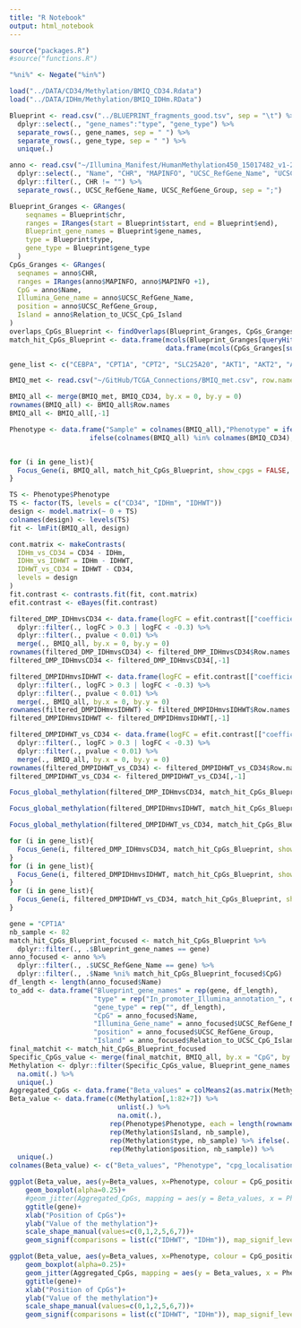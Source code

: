 ```yaml
---
title: "R Notebook"
output: html_notebook
---
```


```r
source("packages.R")
#source("functions.R")

"%ni%" <- Negate("%in%")

load("../DATA/CD34/Methylation/BMIQ_CD34.Rdata")
load("../DATA/IDHm/Methylation/BMIQ_IDHm.RData")
```


```r
Blueprint <- read.csv("../BLUEPRINT_fragments_good.tsv", sep = "\t") %>%
  dplyr::select(., "gene_names":"type", "gene_type") %>%
  separate_rows(., gene_names, sep = " ") %>%
  separate_rows(., gene_type, sep = " ") %>%
  unique(.)

anno <- read.csv("~/Illumina_Manifest/HumanMethylation450_15017482_v1-2.csv", skip = 7) %>% 
  dplyr::select(., "Name", "CHR", "MAPINFO", "UCSC_RefGene_Name", "UCSC_RefGene_Group", "Relation_to_UCSC_CpG_Island") %>%
  dplyr::filter(., CHR != "") %>%
  separate_rows(., UCSC_RefGene_Name, UCSC_RefGene_Group, sep = ";")

Blueprint_Granges <- GRanges(
    seqnames = Blueprint$chr,
    ranges = IRanges(start = Blueprint$start, end = Blueprint$end),
    Blueprint_gene_names = Blueprint$gene_names,
    type = Blueprint$type,
    gene_type = Blueprint$gene_type
  )
CpGs_Granges <- GRanges(
  seqnames = anno$CHR,
  ranges = IRanges(anno$MAPINFO, anno$MAPINFO +1),
  CpG = anno$Name,
  Illumina_Gene_name = anno$UCSC_RefGene_Name,
  position = anno$UCSC_RefGene_Group,
  Island = anno$Relation_to_UCSC_CpG_Island
)
overlaps_CpGs_Blueprint <- findOverlaps(Blueprint_Granges, CpGs_Granges)
match_hit_CpGs_Blueprint <- data.frame(mcols(Blueprint_Granges[queryHits(overlaps_CpGs_Blueprint),]),
                                       data.frame(mcols(CpGs_Granges[subjectHits(overlaps_CpGs_Blueprint),])))

```

```r
gene_list <- c("CEBPA", "CPT1A", "CPT2", "SLC25A20", "AKT1", "AKT2", "AKT3", "PPARGC1A", "PTEN")

BMIQ_met <- read.csv("~/GitHub/TCGA_Connections/BMIQ_met.csv", row.names=1)

BMIQ_all <- merge(BMIQ_met, BMIQ_CD34, by.x = 0, by.y = 0)
rownames(BMIQ_all) <- BMIQ_all$Row.names
BMIQ_all <- BMIQ_all[,-1]

Phenotype <- data.frame("Sample" = colnames(BMIQ_all),"Phenotype" = ifelse(colnames(BMIQ_all) %in% colnames(BMIQ_IDHm), "IDHm", 
                    ifelse(colnames(BMIQ_all) %in% colnames(BMIQ_CD34), "CD34", "IDHWT")))


for (i in gene_list){
  Focus_Gene(i, BMIQ_all, match_hit_CpGs_Blueprint, show_cpgs = FALSE, Phenotype, title = "Promoter_methylation_IDHWT_CD34_IDHWT", diff = FALSE)
}
```

```r
TS <- Phenotype$Phenotype
TS <- factor(TS, levels = c("CD34", "IDHm", "IDHWT"))
design <- model.matrix(~ 0 + TS)
colnames(design) <- levels(TS)
fit <- lmFit(BMIQ_all, design)

cont.matrix <- makeContrasts(
  IDHm_vs_CD34 = CD34 - IDHm,
  IDHm_vs_IDHWT = IDHm - IDHWT,
  IDHWT_vs_CD34 = IDHWT - CD34,
  levels = design
)
fit.contrast <- contrasts.fit(fit, cont.matrix)
efit.contrast <- eBayes(fit.contrast)

filtered_DMP_IDHmvsCD34 <- data.frame(logFC = efit.contrast[["coefficients"]][,1], pvalue = efit.contrast[["p.value"]][,1]) %>%
  dplyr::filter(., logFC > 0.3 | logFC < -0.3) %>%
  dplyr::filter(., pvalue < 0.01) %>%
  merge(., BMIQ_all, by.x = 0, by.y = 0)
rownames(filtered_DMP_IDHmvsCD34) <- filtered_DMP_IDHmvsCD34$Row.names
filtered_DMP_IDHmvsCD34 <- filtered_DMP_IDHmvsCD34[,-1]

filtered_DMPIDHmvsIDHWT <- data.frame(logFC = efit.contrast[["coefficients"]][,2], pvalue = efit.contrast[["p.value"]][,2]) %>%
  dplyr::filter(., logFC > 0.3 | logFC < -0.3) %>%
  dplyr::filter(., pvalue < 0.01) %>%
  merge(., BMIQ_all, by.x = 0, by.y = 0)
rownames(filtered_DMPIDHmvsIDHWT) <- filtered_DMPIDHmvsIDHWT$Row.names
filtered_DMPIDHmvsIDHWT <- filtered_DMPIDHmvsIDHWT[,-1]

filtered_DMPIDHWT_vs_CD34 <- data.frame(logFC = efit.contrast[["coefficients"]][,3], pvalue = efit.contrast[["p.value"]][,3]) %>%
  dplyr::filter(., logFC > 0.3 | logFC < -0.3) %>%
  dplyr::filter(., pvalue < 0.01) %>%
  merge(., BMIQ_all, by.x = 0, by.y = 0)
rownames(filtered_DMPIDHWT_vs_CD34) <- filtered_DMPIDHWT_vs_CD34$Row.names
filtered_DMPIDHWT_vs_CD34 <- filtered_DMPIDHWT_vs_CD34[,-1]

Focus_global_methylation(filtered_DMP_IDHmvsCD34, match_hit_CpGs_Blueprint, Phenotype_df = Phenotype, title = "IDHmvsCD34 Global differential Promoter methylation", diff = TRUE)

Focus_global_methylation(filtered_DMPIDHmvsIDHWT, match_hit_CpGs_Blueprint, Phenotype_df = Phenotype, title = "IDHmvsIDHWT Global differential Promoter methylation", diff = TRUE)

Focus_global_methylation(filtered_DMPIDHWT_vs_CD34, match_hit_CpGs_Blueprint, Phenotype_df = Phenotype, title = "IDHWT_vs_CD34 Global differential Promoter methylation", diff = TRUE)

```


```r
for (i in gene_list){
  Focus_Gene(i, filtered_DMP_IDHmvsCD34, match_hit_CpGs_Blueprint, show_cpgs = TRUE, Phenotype, title = "Differential_promoter_methylation_IDHmvsCD34", diff = TRUE)
}
for (i in gene_list){
  Focus_Gene(i, filtered_DMPIDHmvsIDHWT, match_hit_CpGs_Blueprint, show_cpgs = TRUE, Phenotype, title = "Differential_promoter_methylation_IDHmvsIDHWT", diff = TRUE)
}
for (i in gene_list){
  Focus_Gene(i, filtered_DMPIDHWT_vs_CD34, match_hit_CpGs_Blueprint, show_cpgs = TRUE, Phenotype, title = "Differential_promoter_methylation_IDHWT_vs_CD34", diff = TRUE)
}
```

```r

gene = "CPT1A"
nb_sample <- 82
match_hit_CpGs_Blueprint_focused <- match_hit_CpGs_Blueprint %>%
  dplyr::filter(., .$Blueprint_gene_names == gene)
anno_focused <- anno %>% 
  dplyr::filter(., .$UCSC_RefGene_Name == gene) %>%
  dplyr::filter(., .$Name %ni% match_hit_CpGs_Blueprint_focused$CpG)
df_length <- length(anno_focused$Name)
to_add <- data.frame("Blueprint_gene_names" = rep(gene, df_length),
                     "type" = rep("In_promoter_Illumina_annotation_", df_length),
                     "gene_type" = rep("", df_length),
                     "CpG" = anno_focused$Name,
                     "Illumina_Gene_name" = anno_focused$UCSC_RefGene_Name,
                     "position" = anno_focused$UCSC_RefGene_Group,
                     "Island" = anno_focused$Relation_to_UCSC_CpG_Island)
final_matchit <- match_hit_CpGs_Blueprint_focused
Specific_CpGs_value <- merge(final_matchit, BMIQ_all, by.x = "CpG", by.y = 0, all.x = TRUE) 
Methylation <- dplyr::filter(Specific_CpGs_value, Blueprint_gene_names == gene) %>%
  na.omit(.) %>%
  unique(.)
Aggregated_CpGs <- data.frame("Beta_values" = colMeans2(as.matrix(Methylation[,1:82+7])), "Phenotype" = Phenotype$Phenotype)
Beta_value <- data.frame(c(Methylation[,1:82+7]) %>%
                           unlist(.) %>%
                           na.omit(.),
                         rep(Phenotype$Phenotype, each = length(rownames(Methylation))),
                         rep(Methylation$Island, nb_sample),
                         rep(Methylation$type, nb_sample) %>% ifelse(. == "P", "In_promoter_Blueprint_annotation", .),
                         rep(Methylation$position, nb_sample)) %>%
  unique(.)
colnames(Beta_value) <- c("Beta_values", "Phenotype", "cpg_localisation", "CpG_position", "Illumina_position_reference")

ggplot(Beta_value, aes(y=Beta_values, x=Phenotype, colour = CpG_position))+
    geom_boxplot(alpha=0.25)+
    #geom_jitter(Aggregated_CpGs, mapping = aes(y = Beta_values, x = Phenotype, colour = Phenotype), width=0.25, alpha=0.25)+
    ggtitle(gene)+
    xlab("Position of CpGs")+
    ylab("Value of the methylation")+
    scale_shape_manual(values=c(0,1,2,5,6,7))+
    geom_signif(comparisons = list(c("IDHWT", "IDHm")), map_signif_level=TRUE)

ggplot(Beta_value, aes(y=Beta_values, x=Phenotype, colour = CpG_position))+
    geom_boxplot(alpha=0.25)+
    geom_jitter(Aggregated_CpGs, mapping = aes(y = Beta_values, x = Phenotype, colour = Phenotype), width=0.25, alpha=0.25)+
    ggtitle(gene)+
    xlab("Position of CpGs")+
    ylab("Value of the methylation")+
    scale_shape_manual(values=c(0,1,2,5,6,7))+
    geom_signif(comparisons = list(c("IDHWT", "IDHm")), map_signif_level=TRUE)
```

